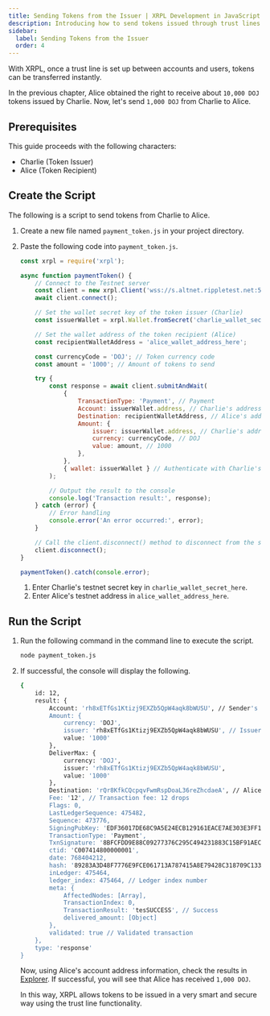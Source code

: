 ```yaml
---
title: Sending Tokens from the Issuer | XRPL Development in JavaScript Level 1
description: Introducing how to send tokens issued through trust lines from the issuer as part of the Level 1 curriculum for developing XRPL in JavaScript.
sidebar:
  label: Sending Tokens from the Issuer
  order: 4
---
```



With XRPL, once a trust line is set up between accounts and users, tokens can be transferred instantly.

In the previous chapter, Alice obtained the right to receive about `10,000 DOJ` tokens issued by Charlie. Now, let's send `1,000 DOJ` from Charlie to Alice.

## Prerequisites

This guide proceeds with the following characters:

- Charlie (Token Issuer)
- Alice (Token Recipient)

## Create the Script

The following is a script to send tokens from Charlie to Alice.

<Steps>

1. Create a new file named `payment_token.js` in your project directory.
2. Paste the following code into `payment_token.js`.

    ```javascript
    const xrpl = require('xrpl');

    async function paymentToken() {
        // Connect to the Testnet server
        const client = new xrpl.Client('wss://s.altnet.rippletest.net:51233');
        await client.connect();

        // Set the wallet secret key of the token issuer (Charlie)
        const issuerWallet = xrpl.Wallet.fromSecret('charlie_wallet_secret_here');

        // Set the wallet address of the token recipient (Alice)
        const recipientWalletAddress = 'alice_wallet_address_here';

        const currencyCode = 'DOJ'; // Token currency code
        const amount = '1000'; // Amount of tokens to send

        try {
            const response = await client.submitAndWait(
                {
                    TransactionType: 'Payment', // Payment
                    Account: issuerWallet.address, // Charlie's address (token issuer)
                    Destination: recipientWalletAddress, // Alice's address
                    Amount: {
                        issuer: issuerWallet.address, // Charlie's address (token issuer)
                        currency: currencyCode, // DOJ
                        value: amount, // 1000
                    },
                },
                { wallet: issuerWallet } // Authenticate with Charlie's (token issuer's) wallet
            );

            // Output the result to the console
            console.log('Transaction result:', response);
        } catch (error) {
            // Error handling
            console.error('An error occurred:', error);
        }

        // Call the client.disconnect() method to disconnect from the server
        client.disconnect();
    }

    paymentToken().catch(console.error);
    ```

    1. Enter Charlie's testnet secret key in `charlie_wallet_secret_here`.
    2. Enter Alice's testnet address in `alice_wallet_address_here`.
</Steps>

## Run the Script

<Steps>

1. Run the following command in the command line to execute the script.

    ```bash
    node payment_token.js
    ```

2. If successful, the console will display the following.

    ```bash
    {
        id: 12,
        result: {
            Account: 'rh8xETfGs1Ktizj9EXZb5QpW4aqk8bWUSU', // Sender's address (token issuer: Charlie)
            Amount: {
                currency: 'DOJ',
                issuer: 'rh8xETfGs1Ktizj9EXZb5QpW4aqk8bWUSU', // Issuer's address (Charlie)
                value: '1000'
            },
            DeliverMax: {
                currency: 'DOJ',
                issuer: 'rh8xETfGs1Ktizj9EXZb5QpW4aqk8bWUSU',
                value: '1000'
            },
            Destination: 'rQr8KfkCQcpqvFwmRspDoaL36reZhcdaeA', // Alice's address
            Fee: '12', // Transaction fee: 12 drops
            Flags: 0,
            LastLedgerSequence: 475482,
            Sequence: 473776,
            SigningPubKey: 'EDF36017DE68C9A5E24ECB129161EACE7AE303E3FF151FF71E1160B0EEA6B8074F',
            TransactionType: 'Payment',
            TxnSignature: '8BFCFDD9E88C09277376C295C494231883C15BF91AEC86CFC288CF58731526CD8BDE4B13CC4EAEE1E6E51254F0BB0A8B9E7ACC1C0ABFEB9EB5C4ECBA891A330B',
            ctid: 'C007414800000001',
            date: 768404212,
            hash: '89283A3D48F7776E9FCE061713A787415A8E79428C318709C133A7A5F085EDC5', // Hash value
            inLedger: 475464,
            ledger_index: 475464, // Ledger index number
            meta: {
                AffectedNodes: [Array],
                TransactionIndex: 0,
                TransactionResult: 'tesSUCCESS', // Success
                delivered_amount: [Object]
            },
            validated: true // Validated transaction
        },
        type: 'response'
    }
    ```

    Now, using Alice's account address information, check the results in [Explorer](https://test.bithomp.com/explorer/). If successful, you will see that Alice has received `1,000 DOJ`.

    In this way, XRPL allows tokens to be issued in a very smart and secure way using the trust line functionality.

</Steps>